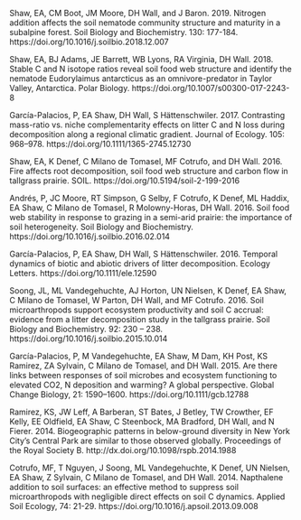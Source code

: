Shaw, EA, CM Boot, JM Moore, DH Wall, and J Baron. 2019. Nitrogen addition affects the soil nematode community structure and maturity in a subalpine forest. Soil Biology and Biochemistry. 130: 177-184. https://doi.org/10.1016/j.soilbio.2018.12.007

Shaw, EA, BJ Adams, JE Barrett, WB Lyons, RA Virginia, DH Wall. 2018. Stable C and N isotope ratios reveal soil food web structure and identify the nematode Eudorylaimus antarcticus as an omnivore-predator in Taylor Valley, Antarctica. Polar Biology. https://doi.org/10.1007/s00300-017-2243-8

García-Palacios, P, EA Shaw, DH Wall, S Hättenschwiler. 2017. Contrasting mass-ratio vs. niche complementarity effects on litter C and N loss during decomposition along a regional climatic gradient. Journal of Ecology. 105: 968–978. https://doi.org/10.1111/1365-2745.12730 

Shaw, EA, K Denef, C Milano de Tomasel, MF Cotrufo, and DH Wall. 2016. Fire affects root decomposition, soil food web structure and carbon flow in tallgrass prairie. SOIL. https://doi.org/10.5194/soil-2-199-2016

Andrés, P, JC Moore, RT Simpson, G Selby, F Cotrufo, K Denef, ML Haddix, EA Shaw, C Milano de Tomasel, R Molowny-Horas, DH Wall. 2016. Soil food web stability in response to grazing in a semi-arid prairie: the importance of soil heterogeneity. Soil Biology and Biochemistry. https://doi.org/10.1016/j.soilbio.2016.02.014

García-Palacios, P, EA Shaw, DH Wall, S Hättenschwiler. 2016. Temporal dynamics of biotic and abiotic drivers of litter decomposition. Ecology Letters. https://doi.org/10.1111/ele.12590

Soong, JL, ML Vandegehuchte, AJ Horton, UN Nielsen, K Denef, EA Shaw, C Milano de Tomasel, W Parton, DH Wall, and MF Cotrufo. 2016. Soil microarthropods support ecosystem productivity and soil C accrual: evidence from a litter decomposition study in the tallgrass prairie. Soil Biology and Biochemistry. 92: 230 – 238. https://doi.org/10.1016/j.soilbio.2015.10.014

García-Palacios, P, M Vandegehuchte, EA Shaw, M Dam, KH Post, KS Ramirez, ZA Sylvain, C Milano de Tomasel, and DH Wall. 2015. Are there links between responses of soil microbes and ecosystem functioning to elevated CO2, N deposition and warming? A global perspective. Global Change Biology, 21: 1590–1600. https://doi.org/10.1111/gcb.12788  

Ramirez, KS, JW Leff, A Barberan, ST Bates, J Betley, TW Crowther, EF Kelly, EE Oldfield, EA Shaw, C Steenbock, MA Bradford, DH Wall, and N Fierer. 2014. Biogeographic patterns in below-ground diversity in New York City’s Central Park are similar to those observed globally. Proceedings of the Royal Society B. http://dx.doi.org/10.1098/rspb.2014.1988

Cotrufo, MF, T Nguyen, J Soong, ML Vandegehuchte, K Denef, UN Nielsen, EA Shaw, Z Sylvain, C Milano de Tomasel, and DH Wall. 2014. Napthalene addition to soil surfaces: an effective method to suppress soil microarthropods with negligible direct effects on soil C dynamics. Applied Soil Ecology, 74: 21-29.  https://doi.org/10.1016/j.apsoil.2013.09.008
